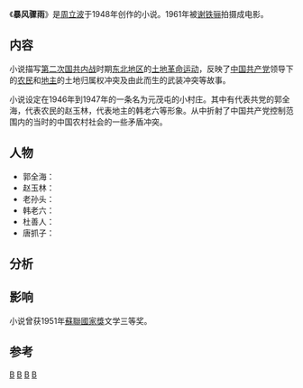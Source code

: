 {{Refimprove|time=2010-05-05}}
{{infobox Book | 
| width         = 
| name          = 《暴风骤雨》
| title_orig    = 
| translator    = 
| image         = [[File:小说暴风骤雨.jpg|200px]]
| image_caption = [[人民文学出版社|人民文学出版社]]于1977年出版的小说封面
| author        = [[周立波_(当代作家)|周立波]]
| illustrator   = 
| cover_artist  = 
| country       = [[中国|中国]]
| language      = [[汉语|汉语]]
| series        = 
| genre         = [[小说|小说]]
| publisher     =
| release_date  = 1948年
| english_release_date = 
| media_type    = 活字印刷
| pages         = 
| preceded_by   = 
| followed_by   = 
}}

《'''暴风骤雨'''》是[[周立波_(当代作家)|周立波]]于1948年创作的小说。1961年被[[谢铁骊|谢铁骊]]拍摄成电影。

== 内容 ==
小说描写[[第二次国共内战|第二次国共内战]]时期[[中国东北|东北地区]]的[[土地革命|土地革命运动]]，反映了[[中国共产党|中国共产党]]领导下的[[农民|农民]]和[[地主|地主]]的土地归属权冲突及由此而生的武装冲突等故事。

小说设定在1946年到1947年的一条名为元茂屯的小村庄。其中有代表共党的郭全海，代表农民的赵玉林，代表地主的韩老六等形象。从中折射了中国共产党控制范围内的当时的中国农村社会的一些矛盾冲突。

== 人物 ==
*郭全海：
*赵玉林：
*老孙头：
*韩老六：
*杜善人：
*唐抓子：

== 分析 ==

== 影响 ==
小说曾获1951年[[蘇聯國家獎|蘇聯國家獎]]文学三等奖。

== 参考 ==
{{Reflist}}

{{谢铁骊}}

{{Authority control}}
[[Category:1948年中国小说|B]]
[[Category:中文长篇小说|B]]
[[Category:中華民國大陸時期背景小說|B]]
[[Category:改编成电影的中华民国大陆时期小说|B]]